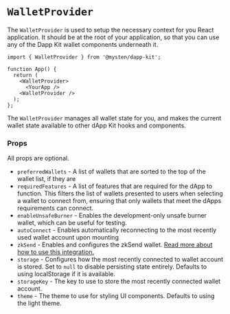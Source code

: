 # `WalletProvider`

The `WalletProvider` is used to setup the necessary context for you React application. It should be
at the root of your application, so that you can use any of the Dapp Kit wallet components
underneath it.

```tsx
import { WalletProvider } from '@mysten/dapp-kit';

function App() {
  return (
    <WalletProvider>
      <YourApp />
    <WalletProvider />
  );
};
```

The `WalletProvider` manages all wallet state for you, and makes the current wallet state available
to other dApp Kit hooks and components.

### Props

All props are optional.

- `preferredWallets` - A list of wallets that are sorted to the top of the wallet list, if they are
- `requiredFeatures` - A list of features that are required for the dApp to function. This filters
  the list of wallets presented to users when selecting a wallet to connect from, ensuring that only
  wallets that meet the dApps requirements can connect.
- `enableUnsafeBurner` - Enables the development-only unsafe burner wallet, which can be useful for
  testing.
- `autoConnect` - Enables automatically reconnecting to the most recently used wallet account upon
  mounting
- `zkSend` - Enables and configures the zkSend wallet.
  [Read more about how to use this integration.](./zksend.mdx)
- `storage` - Configures how the most recently connected to wallet account is stored. Set to `null`
  to disable persisting state entirely. Defaults to using localStorage if it is available.
- `storageKey` - The key to use to store the most recently connected wallet account.
- `theme` - The theme to use for styling UI components. Defaults to using the light theme.
